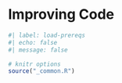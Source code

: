# Improving Code {#sec-improving-code}

```r
#| label: load-prereqs
#| echo: false
#| message: false

# knitr options
source("_common.R")

```
